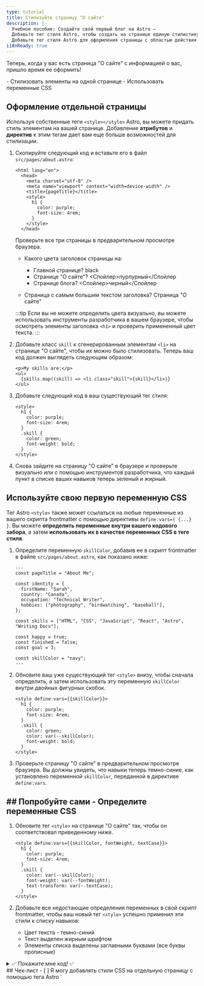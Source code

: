 ```yaml
---
type: tutorial
title: Стилизуйте страницу "О сайте"
description: |-
  Учебное пособие: Создайте свой первый блог на Astro —
  Добавьте тег стиля Astro, чтобы создать на странице единую стилистику
  Добавьте тег стиля Astro для оформления страницы с областью действия стилей
i18nReady: true
---
```



Теперь, когда у вас есть страница "О сайте" с информацией о вас, пришло время ее оформить!

<PreCheck>
  - Стилизовать элементы на одной странице
  - Использовать переменные CSS
</PreCheck>


## Оформление отдельной страницы

Используя собственные теги `<style></style>` Astro, вы можете придать стиль элементам на вашей странице. Добавление **атрибутов** и **директив** к этим тегам дает вам еще больше возможностей для стилизации.


1. Скопируйте следующий код и вставьте его в файл `src/pages/about.astro`:

    ```astro title="src/pages/about.astro" ins={6-11}
    <html lang="en">
      <head>
        <meta charset="utf-8" />
        <meta name="viewport" content="width=device-width" />
        <title>{pageTitle}</title>
        <style>
          h1 {
            color: purple;
            font-size: 4rem;
          }
        </style>
      </head> 

    ```

     Проверьте все три страницы в предварительном просмотре браузера.
    
    - Какого цвета заголовок страницы на:

        - Главной странице?  <Spoiler>black</Spoiler>
        - Странице "О сайте"? <Спойлер>пурпурный</Спойлер
        - Странице блога? <Спойлер>черный</Спойлер

    - Страница с самым большим текстом заголовка? <Spoiler>Страница "О сайте"</Spoiler>

    :::tip
    Если вы не можете определить цвета визуально, вы можете использовать инструменты разработчика в вашем браузере, чтобы осмотреть элементы заголовка `<h1>` и проверить примененный цвет текста.
    :::

2. Добавьте класс `skill` к сгенерированным элементам `<li>` на странице "О сайте", чтобы их можно было стилизовать. Теперь ваш код должен выглядеть следующим образом:

    ```astro title="src/pages/about.astro" 'class="skill"'
    <p>My skills are:</p>
    <ul>
      {skills.map((skill) => <li class="skill">{skill}</li>)}
    </ul>
    ```

3. Добавьте следующий код в ваш существующий тег стиля:

    ```astro title="src/pages/about.astro" ins={6-9}
    <style>
      h1 {
        color: purple;
        font-size: 4rem;
      }
      .skill {
        color: green;
        font-weight: bold;
      }
    </style>
    ```



4. Снова зайдите на страницу "О сайте" в браузере и проверьте визуально или с помощью инструментов разработчика, что каждый пункт в списке ваших навыков теперь зеленый и жирный.

## Используйте свою первую переменную CSS

Тег Astro `<style>` также может ссылаться на любые переменные из вашего скрипта frontmatter с помощью директивы `define:vars={ {...} }`. Вы можете **определить переменные внутри вашего кодового забора**, а затем **использовать их в качестве переменных CSS в теге стиля**.

1. Определите переменную `skillColor`, добавив ее в скрипт frontmatter в файле `src/pages/about.astro`, как показано ниже:

    ```astro title="src/pages/about.astro" ins={17}
    ---
    const pageTitle = "About Me";

    const identity = {
      firstName: "Sarah",
      country: "Canada",
      occupation: "Technical Writer",
      hobbies: ["photography", "birdwatching", "baseball"],
    };

    const skills = ["HTML", "CSS", "JavaScript", "React", "Astro", "Writing Docs"];

    const happy = true;
    const finished = false;
    const goal = 3;
  
    const skillColor = "navy";
    ---
    ```

2. Обновите ваш уже существующий тег `<style>` внизу, чтобы сначала определить, а затем использовать эту переменную `skillColor` внутри двойных фигурных скобок.

    ```astro title="src/pages/about.astro" "define:vars={{skillColor}}" "var(--skillColor)" del={7} ins={8}
    <style define:vars={{skillColor}}> 
      h1 {
        color: purple;
        font-size: 4rem;
      }
      .skill {
        color: green;
        color: var(--skillColor);
        font-weight: bold;
      }
    </style>
    ```

3. Проверьте страницу "О сайте" в предварительном просмотре браузера. Вы должны увидеть, что навыки теперь темно-синие, как установлено переменной `skillColor`, переданной в директиве `define:vars`.

<Box icon="puzzle-piece">

## ## Попробуйте сами - Определите переменные CSS
 
 1. Обновите тег `<style>` на странице "О сайте" так, чтобы он соответствовал приведенному ниже. 

    ```astro title="src/pages/about.astro"
    <style define:vars={{skillColor, fontWeight, textCase}}>
      h1 {
        color: purple;
        font-size: 4rem;
      }
      .skill {
        color: var(--skillColor);
        font-weight: var(--fontWeight);
        text-transform: var(--textCase);
      }
    </style>
    ```
 
 2. Добавьте все недостающие определения переменных в свой скрипт frontmatter, чтобы ваш новый тег `<style>` успешно применил эти стили к списку навыков:
    - Цвет текста - темно-синий
    - Текст выделен жирным шрифтом
    - Элементы списка выделены заглавными буквами (все буквы прописные)

<details>
<summary>✅ Покажите мне код! ✅</summary>

```astro title="src/pages/about.astro" ins={18-19}
---
const pageTitle = "About Me";

const identity = {
  firstName: "Sarah",
  country: "Canada",
  occupation: "Technical Writer",
  hobbies: ["photography", "birdwatching", "baseball"],
};

const skills = ["HTML", "CSS", "JavaScript", "React", "Astro", "Writing Docs"];

const happy = true;
const finished = false;
const goal = 3;

const skillColor = "navy";
const fontWeight = "bold";
const textCase = "uppercase";
---
```
</details>

</Box>



<Box icon="check-list">
## Чек-лист

<Checklist>
- [ ] Я могу добавлять стили CSS на отдельную страницу с помощью тега Astro `<style>`.
- [ ] Я могу использовать переменные для стилизации элементов на странице.
</Checklist>
</Box>

### Ресурсы
- [Сравнение синтаксиса Astro и JSX](/ru/basics/astro-syntax/#отличия-между-astro-и-jsx)

- [Тег Astro `<style>`](/ru/guides/styling/#styling-in-astro)

- [CSS-переменные в Astro](/ru/guides/styling/#css-variables)